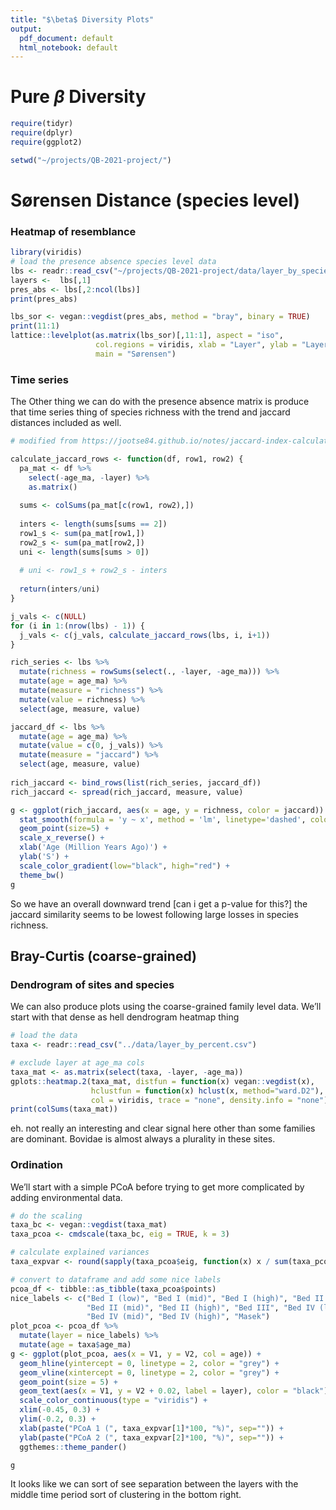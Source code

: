 ```yaml
---
title: "$\beta$ Diversity Plots"
output:
  pdf_document: default
  html_notebook: default
---
```


# Pure $\beta$ Diversity

```r
require(tidyr)
require(dplyr)
require(ggplot2)

setwd("~/projects/QB-2021-project/")
```

# Sørensen Distance (species level)

### Heatmap of resemblance

```r
library(viridis)
# load the presence absence species level data
lbs <- readr::read_csv("~/projects/QB-2021-project/data/layer_by_species.csv")
layers <-  lbs[,1]
pres_abs <- lbs[,2:ncol(lbs)]
print(pres_abs)

lbs_sor <- vegan::vegdist(pres_abs, method = "bray", binary = TRUE)
print(11:1)
lattice::levelplot(as.matrix(lbs_sor)[,11:1], aspect = "iso", 
                   col.regions = viridis, xlab = "Layer", ylab = "Layer",
                   main = "Sørensen")
```
### Time series

The Other thing we can do with the presence absence matrix is produce that time series thing of species richness with the trend and jaccard distances included as well.

```r
# modified from https://jootse84.github.io/notes/jaccard-index-calculation-in-R#:~:text=The%20Jaccard%20Index%20is%20a,the%20length%20of%20its%20union

calculate_jaccard_rows <- function(df, row1, row2) {
  pa_mat <- df %>%
    select(-age_ma, -layer) %>%
    as.matrix()
  
  sums <- colSums(pa_mat[c(row1, row2),])
  
  inters <- length(sums[sums == 2])
  row1_s <- sum(pa_mat[row1,])
  row2_s <- sum(pa_mat[row2,])
  uni <- length(sums[sums > 0])
  
  # uni <- row1_s + row2_s - inters
  
  return(inters/uni)
}

j_vals <- c(NULL)
for (i in 1:(nrow(lbs) - 1)) {
  j_vals <- c(j_vals, calculate_jaccard_rows(lbs, i, i+1))
}

rich_series <- lbs %>%
  mutate(richness = rowSums(select(., -layer, -age_ma))) %>%
  mutate(age = age_ma) %>%
  mutate(measure = "richness") %>%
  mutate(value = richness) %>%
  select(age, measure, value)

jaccard_df <- lbs %>%
  mutate(age = age_ma) %>%
  mutate(value = c(0, j_vals)) %>%
  mutate(measure = "jaccard") %>%
  select(age, measure, value)
  
rich_jaccard <- bind_rows(list(rich_series, jaccard_df))
rich_jaccard <- spread(rich_jaccard, measure, value)

g <- ggplot(rich_jaccard, aes(x = age, y = richness, color = jaccard)) +
  stat_smooth(formula = 'y ~ x', method = 'lm', linetype='dashed', color='black') +
  geom_point(size=5) +
  scale_x_reverse() +
  xlab('Age (Million Years Ago)') +
  ylab('S') +
  scale_color_gradient(low="black", high="red") +
  theme_bw()
g
```

So we have an overall downward trend [can i get a p-value for this?] the jaccard similarity seems to be lowest following large losses in species richness.

## Bray-Curtis (coarse-grained)

### Dendrogram of sites and species
We can also produce plots using the coarse-grained family level data. We'll start with that dense as hell dendrogram heatmap thing

```r
# load the data
taxa <- readr::read_csv("../data/layer_by_percent.csv")

# exclude layer at age_ma cols
taxa_mat <- as.matrix(select(taxa, -layer, -age_ma))
gplots::heatmap.2(taxa_mat, distfun = function(x) vegan::vegdist(x), 
                  hclustfun = function(x) hclust(x, method="ward.D2"),
                  col = viridis, trace = "none", density.info = "none")
print(colSums(taxa_mat))
```

eh. not really an interesting and clear signal here other than some families are dominant. Bovidae is almost always a plurality in these sites.

### Ordination

We'll start with a simple PCoA before trying to get more complicated by adding environmental data.

```r
# do the scaling
taxa_bc <- vegan::vegdist(taxa_mat)
taxa_pcoa <- cmdscale(taxa_bc, eig = TRUE, k = 3)

# calculate explained variances
taxa_expvar <- round(sapply(taxa_pcoa$eig, function(x) x / sum(taxa_pcoa$eig)), 3)

# convert to dataframe and add some nice labels
pcoa_df <- tibble::as_tibble(taxa_pcoa$points)
nice_labels <- c("Bed I (low)", "Bed I (mid)", "Bed I (high)", "Bed II (low)", 
                 "Bed II (mid)", "Bed II (high)", "Bed III", "Bed IV (low)", 
                 "Bed IV (mid)", "Bed IV (high)", "Masek")
plot_pcoa <- pcoa_df %>%
  mutate(layer = nice_labels) %>%
  mutate(age = taxa$age_ma)
g <- ggplot(plot_pcoa, aes(x = V1, y = V2, col = age)) +
  geom_hline(yintercept = 0, linetype = 2, color = "grey") +
  geom_vline(xintercept = 0, linetype = 2, color = "grey") +
  geom_point(size = 5) +
  geom_text(aes(x = V1, y = V2 + 0.02, label = layer), color = "black") +
  scale_color_continuous(type = "viridis") +
  xlim(-0.45, 0.3) +
  ylim(-0.2, 0.3) +
  xlab(paste("PCoA 1 (", taxa_expvar[1]*100, "%)", sep="")) +
  ylab(paste("PCoA 2 (", taxa_expvar[2]*100, "%)", sep="")) +
  ggthemes::theme_pander()

g
```

It looks like we can sort of see separation between the layers with the middle time period sort of clustering in the bottom right.


